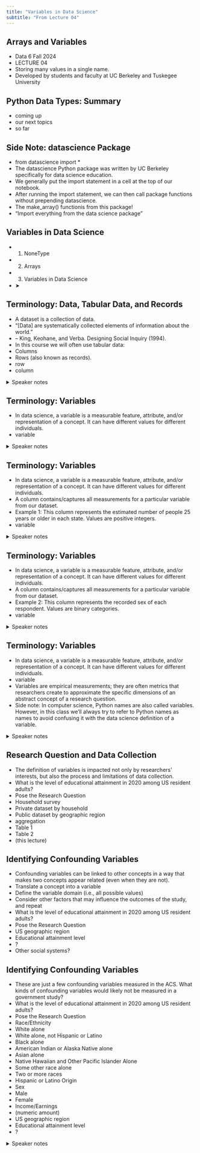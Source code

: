```yaml
---
title: "Variables in Data Science"
subtitle: "From Lecture 04"
---
```


## Arrays and Variables

- Data 6 Fall 2024
- LECTURE 04
- Storing many values in a single name.
- Developed by students and faculty at UC Berkeley and Tuskegee University

## Python Data Types: Summary

- coming up
- our next topics
- so far

## Side Note: datascience Package

- from datascience import \*
- The datascience Python package was written by UC Berkeley specifically for data science education.
- We generally put the import statement in a cell at the top of our notebook.
- After running the import statement, we can then call package functions without prepending datascience.
- The make\_array() functionis from this package!
- “Import everything from the data science package”

## Variables in Data Science

- 1. NoneType
- 2. Arrays
- 3. Variables in Data Science
- ➤

## Terminology: Data, Tabular Data, and Records

- A dataset is a collection of data.
- “[Data] are systematically collected elements of information about the world.”
- – King, Keohane, and Verba. Designing Social Inquiry (1994).
- In this course we will often use tabular data:
- Columns
- Rows (also known as records).
- row
- column

<details><summary>Speaker notes</summary>

“Data” are systematically collected elements of information about the
world. They can be qualitative or quantitative in style. Sometimes data
are collected to evaluate a very specific theory, but not so infrequently,
scholars collect data before knowing precisely what they are interested
in finding out. Moreover, even if data are collected to evaluate a specific hypothesis, researchers may ultimately be interested in questions
that had not occurred to them previously.

</details>

## Terminology: Variables

- In data science, a variable is a measurable feature, attribute, and/or representation of a concept. It can have different values for different individuals.
- variable

<details><summary>Speaker notes</summary>

“Data” are systematically collected elements of information about the
world. They can be qualitative or quantitative in style. Sometimes data
are collected to evaluate a very specific theory, but not so infrequently,
scholars collect data before knowing precisely what they are interested
in finding out. Moreover, even if data are collected to evaluate a specific hypothesis, researchers may ultimately be interested in questions
that had not occurred to them previously.

</details>

## Terminology: Variables

- In data science, a variable is a measurable feature, attribute, and/or representation of a concept. It can have different values for different individuals.
- A column contains/captures all measurements for a particular variable from our dataset.
- Example 1: This column represents the estimated number of people 25 years or older in each state. Values are positive integers.
- variable

<details><summary>Speaker notes</summary>

“Data” are systematically collected elements of information about the
world. They can be qualitative or quantitative in style. Sometimes data
are collected to evaluate a very specific theory, but not so infrequently,
scholars collect data before knowing precisely what they are interested
in finding out. Moreover, even if data are collected to evaluate a specific hypothesis, researchers may ultimately be interested in questions
that had not occurred to them previously.

</details>

## Terminology: Variables

- In data science, a variable is a measurable feature, attribute, and/or representation of a concept. It can have different values for different individuals.
- A column contains/captures all measurements for a particular variable from our dataset.
- Example 2: This column represents the recorded sex of each respondent.           Values are binary categories.
- variable

<details><summary>Speaker notes</summary>

“Data” are systematically collected elements of information about the
world. They can be qualitative or quantitative in style. Sometimes data
are collected to evaluate a very specific theory, but not so infrequently,
scholars collect data before knowing precisely what they are interested
in finding out. Moreover, even if data are collected to evaluate a specific hypothesis, researchers may ultimately be interested in questions
that had not occurred to them previously.

</details>

## Terminology: Variables

- In data science, a variable is a measurable feature, attribute, and/or representation of a concept. It can have different values for different individuals.
- variable
- Variables are empirical measurements; they are often metrics that researchers create to approximate the specific dimensions of an abstract concept of a research question.
- Side note: In computer science, Python names are also called variables. However, in this class we’ll always try to refer to Python names as names to avoid confusing it with the data science definition of a variable.

<details><summary>Speaker notes</summary>

“Data” are systematically collected elements of information about the
world. They can be qualitative or quantitative in style. Sometimes data
are collected to evaluate a very specific theory, but not so infrequently,
scholars collect data before knowing precisely what they are interested
in finding out. Moreover, even if data are collected to evaluate a specific hypothesis, researchers may ultimately be interested in questions
that had not occurred to them previously.

</details>

## Research Question and Data Collection

- The definition of variables is impacted not only by researchers’ interests, but also the process and limitations of data collection.
- What is the level of educational attainment in 2020 among US resident adults?
- Pose the Research Question
- Household survey
- Private dataset by household
- Public dataset by geographic region
- aggregation
- Table 1
- Table 2
- (this lecture)

## Identifying Confounding Variables

- Confounding variables can be linked to other concepts in a way that makes two concepts appear related (even when they are not).
- Translate a concept into a variable
- Define the variable domain (i.e., all possible values)
- Consider other factors that may influence the outcomes of the study, and repeat
- What is the level of educational attainment in 2020 among US resident adults?
- Pose the Research Question
- US geographic region
- Educational attainment level
- ?
- Other social systems?

## Identifying Confounding Variables

- These are just a few confounding variables measured in the ACS. What kinds of confounding variables would likely not be measured in a government study?
- What is the level of educational attainment in 2020 among US resident adults?
- Pose the Research Question
- Race/Ethnicity
- White alone
- White alone, not Hispanic or Latino
- Black alone
- American Indian or Alaska Native alone
- Asian alone
- Native Hawaiian and Other Pacific Islander Alone
- Some other race alone
- Two or more races
- Hispanic or Latino Origin
- Sex
- Male
- Female
- Income/Earnings
- (numeric amount)
- US geographic region
- Educational attainment level
- ?

<details><summary>Speaker notes</summary>

https://www.nationalgeographic.com/culture/article/race-ethnicity “Race” is usually associated with biology and linked with physical characteristics such as skin color or hair texture. “Ethnicity” is linked with cultural expression and identification. However, both are social constructs used to categorize and characterize seemingly distinct populations.

</details>


